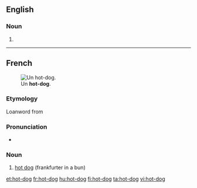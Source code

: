 ==English==

===Noun===
{{en-noun|head=[[hot]]-[[dog]]}}

# {{alternative spelling of|hot dog}}

----

==French==
{{wikipedia|lang=fr}}
[[Image:HotDog.jpg|thumb|Un '''hot-dog'''.]]

===Etymology===
Loanword from {{etyl|en|fr}}

===Pronunciation===
* {{IPA|/ɔt.dɔɡ/|lang=fr}}

===Noun===
{{fr-noun|m|sort=hot dog}}

# [[hot dog]] (frankfurter in a bun)

[[et:hot-dog]]
[[fr:hot-dog]]
[[hu:hot-dog]]
[[fi:hot-dog]]
[[ta:hot-dog]]
[[vi:hot-dog]]
